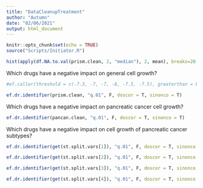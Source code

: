```yaml
---
title: "DataCleanupTreatment"
author: "Autumn"
date: "02/06/2021"
output: html_document
---
```


```r
knitr::opts_chunk$set(echo = TRUE)
source("Scripts/Initiator.R")
```


```r
hist(apply(df.NA.to.val(prism.clean, 2, "median"), 2, mean), breaks=20, main="Drug Efficacy across Pancreatic Cancer Cell Lines", xlab="Mean Logfold Drug Effect on Cell Growth", ylab="Number of Drugs")
```


Which drugs have a negative impact on general cell growth?

```r
#ef.caller(threshold = c(-7.3, -7, -7, -8, -7.5, -7.5), greaterthan = F, addat = c("prism.clean", "pancan.clean"))
```


```r
ef.dr.identifier(prism.clean, "q.01", F, doscor = T, sinonco = T)
```


Which drugs have a negative impact on pancreatic cancer cell growth?

```r
ef.dr.identifier(pancan.clean, "q.01", F, doscor = T, sinonco = T)
```


Which drugs have a negative impact on cell growth of pancreatic cancer subtypes?
```r
ef.dr.identifier(get(st.split.vars[1]), "q.01", F, doscor = T, sinonco = T)
```
```r
ef.dr.identifier(get(st.split.vars[2]), "q.01", F, doscor = T, sinonco = T)
```
```r
ef.dr.identifier(get(st.split.vars[3]), "q.01", F, doscor = T, sinonco = T)
```
```r
ef.dr.identifier(get(st.split.vars[4]), "q.01", F, doscor = T, sinonco = T)
```
```r

```










